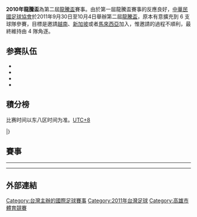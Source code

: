 {{Infobox 國際足球賽事賽季
| tourney_name    = 龍騰盃
| year            = 2011年
| image           = 
| size            = 
| caption         = 
| edition         = 2
| country         = 中華台北
| city            = 高雄市
| defending_champ = 
| dates           = 9月30日–10月4日
| num_teams       = 4 隊
| confederations  = 1 
| venues          = 1
| cities          = 1
| champion        = HKG
| count           = 2
| second          = PHI
| third           = TPE
| fourth          = MAC
| matches         = 6
| goals           = 23
| attendance      = 
| top_scorer      = {{flagicon|PHI}} [[Emelio_Caligdong|Emelio Caligdong]]（4 球）
| player          = {{flagicon|HKG}} [[陳肇麒|陳肇麒]]
| prevseason      = [[2010年龍騰盃|2010]]
| nextseason      = [[2012年菲律賓和平盃|2012]]<br> {{small|（[[菲律賓和平盃|菲律賓和平盃]]）}}
}}

'''2010年龍騰盃'''為第二屆[[龍騰盃|龍騰盃]]賽事。由於第一屆龍騰盃賽事的反應良好，[[中華民國足球協會|中華民國足球協會]]於2011年9月30日至10月4日舉辦第二屆[[龍騰盃|龍騰盃]]，原本有意擴充到 6 支球隊參賽，目標是邀請[[越南國家足球隊|越南]]、[[新加坡國家足球隊|新加坡]]或者[[馬來西亞國家足球隊|馬來西亞]]加入，惟邀請的過程不順利，最終維持由 4 隊角逐。

==参赛队伍==
*{{fb|HKG}}  
*{{fb|PHI}} 
*{{fb|TPE}} 
*{{fb|MAC}} 

==積分榜==
比赛时间以东八区时间为准。[[UTC+08:00|UTC+8]]

{{Fb cl2 header navbar}}
{{Fb cl2 team |t={{fb|HKG}} |w=2 |d=1 |l=0 |gf=14 |ga=4 |bc=gold |border=}}
{{Fb cl2 team |t={{fb|PHI}} |w=1 |d=2 |l=0 |gf=5 |ga=3 |bc=silver |border=}}
{{Fb cl2 team |t={{fb|TPE}} |w=1 |d=1 |l=1 |gf=3 |ga=6 |bc=#cc9966 |border=}}
{{Fb cl2 team |t={{fb|MAC}} |w=0 |d=0 |l=3 |gf=1 |ga=10 |bc= |border=}}
|}

== 賽事 ==
{{footballbox
|date       = 2011年9月30日
|time       = 16:30 
|team1      = {{fb-rt|HKG}}
|score      = 3–3
|report     = [https://web.archive.org/web/20111005151522/http://www.ctfacompetition.com.tw/news/detail/1444/ Report]
|team2      = {{fb|PHI}} 
|goals1     = [[李威廉|李威廉]] {{goal|2}} <br> [[鄭禮騫|鄭禮騫]] {{goal|22}} <br> [[欧阳耀冲|欧阳耀冲]] {{goal|86}}
|goals2     = [[Phil_Younghusband|P. Younghusband]] {{goal|31|pen.}} <br> [[Emelio_Caligdong|Caligdong]] {{goal|44||61}}
|stadium    = [[國家體育場_(高雄市)|龙腾体育场]], [[高雄|高雄]]
|attendance = 
|referee    =
}}

{{footballbox
|date       = 2011年9月30日
|time       = 19:00 
|team1      = {{fb-rt|TPE}}
|score      = 3–0
|report     = [https://web.archive.org/web/20111005151522/http://www.ctfacompetition.com.tw/news/detail/1444/ Report]
|team2      = {{fb|MAC}}
|goals1     = [[邱奕寰|邱奕寰]] {{goal|11}} <br> [[陈柏良|陈柏良]] {{goal|31}} <br> [[吴俊青|吴俊青]] {{goal|45+2}}
|goals2     =
|stadium    = [[國家體育場_(高雄市)|龙腾体育场]], [[高雄|高雄]]
|attendance = 
|referee    =
}}
----
{{footballbox
|date       = 2011年10月2日
|time       = 16:30 
|team1      = {{fb-rt|HKG}}
|score      = 5–1
|report     = [https://web.archive.org/web/20111005213821/http://www.ctfacompetition.com.tw/news/detail/1451/ Report]
|team2      = {{fb|MAC}}
|goals1     = [[沈国强|沈国强]] {{goal|19||75}} <br> [[陈肇麒|陈肇麒]] {{goal|42}} <br> [[黄展鸿|黄展鸿]] {{goal|50||81|pen.}}
|goals2     = [[梁嘉恒|梁嘉恒]] {{goal|14}}
|stadium    = [[國家體育場_(高雄市)|龙腾体育场]], [[高雄|高雄]]
|attendance = 
|referee    =
}}

{{footballbox
|date       = 2011年10月2日
|time       = 19:00 
|team1      = {{fb-rt|TPE}}
|score      = 0–0
|report     = [https://web.archive.org/web/20111005222241/http://www.ctfacompetition.com.tw/news/detail/1457/ Report]
|team2      = {{fb|PHI}}
|goals1     = 
|goals2     =
|stadium    = [[國家體育場_(高雄市)|龙腾体育场]], [[高雄|高雄]]
|attendance = 
|referee    =
}}
----
{{footballbox
|date       = 2011年10月4日
|time       = 16:30 
|team1      = {{fb-rt|PHI}}
|score      = 2–0
|report     = [http://www.ctfacompetition.com.tw/news/detail/1463/ Report]{{dead link|date=十一月 2017 |bot=InternetArchiveBot }}
|team2      = {{fb|MAC}}
|goals1     = [[Emelio_Caligdong|Caligdong]] {{goal|58||87}}
|goals2     =
|stadium    = [[國家體育場_(高雄市)|龙腾体育场]], [[高雄|高雄]]
|attendance = 
|referee    =
}}

{{footballbox
|date       = 2011年10月4日
|time       = 19:00 
|team1      = {{fb-rt|TPE}}
|score      = 0–6
|report     = [http://www.ctfacompetition.com.tw/news/detail/1469/ Report]{{dead link|date=十一月 2017 |bot=InternetArchiveBot }}
|team2      = {{fb|HKG}}
|goals1     = 
|goals2     = [[陈肇麒|陈肇麒]] {{goal|14}} <br> [[郭建邦|郭建邦]] {{goal|25}} <br> [[陈伟豪|陈伟豪]] {{goal|40}} <br> [[李康廉|李康廉]] {{goal|42||68}} <br> [[卢均宜|卢均宜]] {{goal|76}}
|stadium    = [[國家體育場_(高雄市)|龙腾体育场]], [[高雄|高雄]]
|attendance =
|referee    =
}}

== 外部連結 ==

{{portal bar|台灣|高雄|體育|足球}}

[[Category:台灣主辦的國際足球賽事|Category:台灣主辦的國際足球賽事]]
[[Category:2011年台灣足球|Category:2011年台灣足球]]
[[Category:高雄市體育競賽|Category:高雄市體育競賽]]